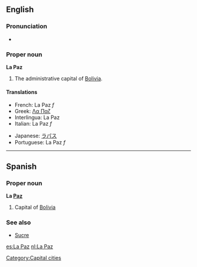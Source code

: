 {{wikipedia}}
==English==

===Pronunciation===
*{{IPA|/lɑːˈpæz/}}

===Proper noun===
'''La Paz'''
# The administrative capital of [[Bolivia]].

====Translations====
{{top}}
*French: La Paz ''f''
*Greek: [[Λα Παζ]]
*Interlingua: La Paz
*Italian: La Paz ''f''
{{mid}}
*Japanese: [[ラパス]]
*Portuguese: La Paz ''f''
{{bottom}}

----

==Spanish==

===Proper noun===
'''La [[paz|Paz]]'''
# Capital of [[Bolivia]]

===See also===
*[[Sucre]]

[[Category:Capital cities]]

[[es:La Paz]]
[[nl:La Paz]]